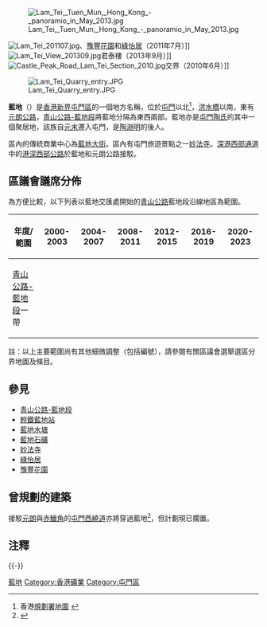 [[File:Lam_Tei,_Tuen_Mun,_Hong_Kong_-_panoramio_in_May_2013.jpg|thumb]]

[[File:Lam_Tei_201107.jpg|thumb]]、[[豫豐花園|豫豐花園]]和[[綠怡居|綠怡居]]（2011年7月）]]
[[File:Lam_Tei_View_201309.jpg|thumb]]君泰樓（2013年9月）]]
[[File:Castle_Peak_Road_Lam_Tei_Section_2010.jpg|thumb]]交界（2010年6月）]]

[[File:Lam_Tei_Quarry_entry.JPG|thumb]]

'''藍地'''（{{lang-en|'''Lam Tei'''}}）是[[香港|香港]][[新界|新界]][[屯門區|屯門區]]的一個地方名稱，位於[[屯門|屯門]]以北<ref>香港[[規劃署|規劃署]][http://www.pland.gov.hk/pland_tc/info_serv/tp_plan/images/sta_plan.jpg 地圖] {{Wayback|url=http://www.pland.gov.hk/pland_tc/info_serv/tp_plan/images/sta_plan.jpg |date=20210323130417 }}</ref>，[[洪水橋|洪水橋]]以南，東有[[元朗公路|元朗公路]]，[[青山公路#藍地段|青山公路-藍地段]]將藍地分隔為東西兩部。藍地亦是[[屯門陶氏|屯門陶氏]]的其中一個聚居地，該族自[[元朝|元末]]遷入屯門，是[[陶渊明|陶淵明]]的後人。



區內的傳統商業中心為[[藍地大街|藍地大街]]。區內有屯門旅遊景點之一[[妙法寺|妙法寺]]。[[深港西部通道|深港西部通道]]中的[[港深西部公路|港深西部公路]]於藍地和元朗公路接駁。

==區議會議席分佈==

為方便比較，以下列表以藍地交匯處開始的[[青山公路|青山公路]]藍地段沿線地區為範圍。

{| class="wikitable sortable" style="text-align: center;"
|-
!年度/範圍!!2000-2003!!2004-2007!!2008-2011!!2012-2015!!2016-2019!!2020-2023
|-
|[[青山公路#藍地段|青山公路-藍地段]]一帶||colspan=6|{{center|[[屯門鄉郊|屯門鄉郊]]選區}}
|}
註：以上主要範圍尚有其他細微調整（包括編號），請參閱有關區議會選舉選區分界地圖及條目。

==參見==
*[[青山公路#藍地段|青山公路-藍地段]] 
*[[香港輕鐵|輕鐵]][[藍地站|藍地站]]
*[[藍地水塘|藍地水塘]]
*[[藍地石礦|藍地石礦]]
*[[妙法寺|妙法寺]]
*[[綠怡居|綠怡居]]
*[[豫豐花園|豫豐花園]]

==曾規劃的建築==
接駁[[元朗|元朗]]與[[赤鱲角|赤鱲角]]的[[屯門西繞道|屯門西繞道]]亦將穿過藍地<ref>{{Cite web |url=http://hk.88db.com/hk/Services/Post_Detail.page/leisure/Attraction/?PostID=126624 |title=圍村人情味店舖屯門藍地大街 |access-date=2007-11-13 |archive-date=2008-10-17 |archive-url=https://web.archive.org/web/20081017133648/http://hk.88db.com/hk/Services/Post_Detail.page/leisure/attraction/?PostID=126624 |dead-url=no }}</ref>，但計劃現已擱置。

==注釋==
{{reflist}}

{{commonscat|Lam Tei}}

{{hk-geo-stub}}

{{-}}
{{屯門區}}

[[Category:藍地|]]
[[Category:香港礦業|Category:香港礦業]]
[[Category:屯門區|Category:屯門區]]